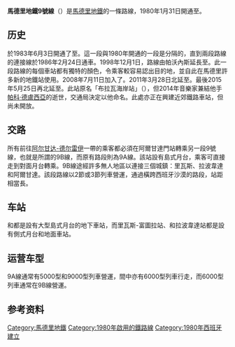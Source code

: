 {{Infobox rail line
| box_width                       = 
| name                            =马德里地铁9号线
| other_name                      = 
| native_name                     = 
| native_name_lang                = Línea 9
| color                           = {{Madrid Metro color|9}}
| logo                            = 
| logo_width                      = 100px
| logo_alt                        = 
| image                           = Paco de Lucía 2591.jpg
| image_width                     = 
| image_alt                       = Paco de Lucía Station
| caption                         = Paco de Lucía Station
| type                            = [[轨道交通|轨道交通]]
| system                          = [[马德里地铁|马德里地铁]]
| status                          = 
| locale                          = [[马德里|马德里]]
| start                           = Paco de Lucía
| end                             = Arganda del Rey
| stations                        = 29
| routes                          = 
| daily_ridership                 = 
| ridership2                      = 
| planopen                        = <!--{{Start date|YYYY|MM|DD|df=y}}-->
| open                            = {{Start date|1980|1|31|df=y}}
| yearcommenced                   = <!--{{Start date|YYYY|MM|DD|df=y}}-->
| yearcompleted                   = <!--{{Start date|YYYY|MM|DD|df=y}}-->
| close                           = <!--{{Start date|YYYY|MM|DD|df=y}}-->
| event1label                     = 
| event1                          = 
| event2label                     = 
| event2                          = 
| event3label                     = 
| event3                          = 
| owner                           = [[Consorcio_Regional_de_Transportes_de_Madrid|CRTM]]
| operator                        = [[Consorcio_Regional_de_Transportes_de_Madrid|CRTM]]
| character                       = Underground
| depot                           = 
| stock                           = [[Construcciones_y_Auxiliar_de_Ferrocarriles|CAF]] 5000, 6000<br>[[AnsaldoBreda|AnsaldoBreda]] 7000, 9000
| linelength_km                   = 39.5
| tracklength_km                  = 
| tracks                          = 
| gauge                           = {{RailGauge|1445mm|lk=on}}
| old_gauge                       = 
| load_gauge                      = 
| minradius                       = 
| racksystem                      = 
| routenumber                     = 
| linenumber                      = 
| electrification                 = 
| speed_km/h                      = 
| signalling                      = 
| elevation_m                     = 
| website                         = {{URL|metromadrid.es/en/linea/linea-9}}
| map                             = 
| map_state                       = collapsed
| embedded                        = 
}}
'''馬德里地鐵9號線'''（{{lang-es|Línea 9}}）是[[馬德里地鐵|馬德里地鐵]]的一條路線，1980年1月31日開通{{link-es|聖德巴蘭達站|Estación de Sainz de Baranda}}至{{link-es|帕沃內斯站|Estación de Pavones}}。

==历史==
於1983年6月3日開通了{{link-es|美洲大道站|Estación de Avenida de América}}至{{link-es|埃雷拉奧里亞站|Estación de Herrera Oria}}。這一段與1980年開通的一段是分隔的，直到兩段路線的連接線於1986年2月24日通車。1998年12月1日，路線由帕沃內斯延長至{{link-es|阿爾甘達門站|Estación de Puerta de Arganda}}。此一段路線的每個車站都有獨特的顏色，令乘客較容易認出目的地，並自此在馬德里許多新的地鐵站使用。2008年7月11日加入了{{link-es|里瓦斯-富圖拉站|Estación de Rivas Futura}}。2011年3月28日北延至{{link-es|美拉塞拉站|Estación de Mirasierra}}。最後2015年5月25日再北延至{{link-es|帕克·德·盧西亞站|Estación de Paco de Lucía}}。此站原名「布拉瓦海岸站」（{{lang|es|Costa Brava}}），但2014年音樂家兼結他手[[帕科·德盧西亞|帕科·德盧西亞]]的逝世，交通局決定以他命名。此處亦正在興建近郊鐵路車站，但尚未開放。

==交路==
所有前往[[阿尔甘达-德尔雷伊|阿尔甘达-德尔雷伊]]一帶的乘客都必須在阿爾甘達門站轉乘另一段9號線，也就是所謂的9B線，而原有路段則為9A線。該站設有島式月台，乘客可直接走到對面月台轉乘。9B線途經許多無人地區以連接三個城鎮：里瓦斯、拉波韋達和阿爾甘達。該段路線以2節或3節列車營運，通過橫跨西班牙沙漠的路段，站距相當長。

==车站==
{{link-es|里瓦斯·烏本尼薩西翁|Estación de Rivas-Urbanizaciones}}和{{link-es|阿爾甘達-德爾雷伊站|Estación de Arganda del Rey}}都是設有大型島式月台的地下車站，而里瓦斯-富圖拉站、{{link-es|里瓦斯-瓦希安馬德里站|Estación de Rivas Vaciamadrid}}和拉波韋達站都是設有側式月台和地面車站。

==运营车型==
9A線通常有5000型和9000型列車營運，間中亦有6000型列車行走，而6000型列車通常在9B線營運。

==参考资料==
{{reflist}}
{{馬德里地鐵9號線}}
{{馬德里地鐵}}

[[Category:馬德里地鐵|Category:馬德里地鐵]]
[[Category:1980年啟用的鐵路線|Category:1980年啟用的鐵路線]]
[[Category:1980年西班牙建立|Category:1980年西班牙建立]]